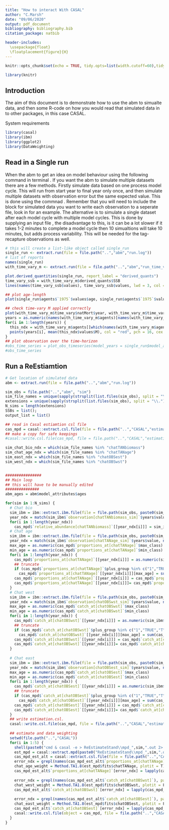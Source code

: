 ```yaml
---
title: "How to interact With CASAL"
author: "C.Marsh"
date: "09/06/2020"
output: pdf_document
bibliography: bibliography.bib
citation_package: natbib

header-includes:
  \usepackage{float}
  \floatplacement{figure}{H}
---
```


```r
knitr::opts_chunk$set(echo = TRUE, tidy.opts=list(width.cutoff=60),tidy=TRUE)
```


```r
library(knitr)
```

## Introduction

The aim of this document is to demonstrate how to use the abm to simualte data, and then some R-code on how you would read that simulated data in to other packages, in this case CASAL.


System requirements
\begin{itemize}
  \item The following R-libraries installed
  \subitem \texttt{library(casal)}
  \subitem \texttt{library(ibm)}
  \subitem \texttt{library(ggplot2)}
  \subitem \texttt{library(Dataweighting)} for if you are applying data-weighting methods in simualtions.
\end{itemize}



```r
library(casal)
library(ibm)
library(ggplot2)
library(DataWeighting)
```


## Read in a Single run
When the abm to get an idea on model behaviour using the following command in terminal \texttt{ibm -r > run.log}. If you want the abm to simulate multiple datasets there are a few methods. Firstly simulate data based on one process model cycle. This will run from start year to final year only once, and then simulate multiple datasets with observation error but the same expected value. This is done using the commnad \texttt{ibm -s 10 > sim.out}. Remember that you will need to include the \texttt{@report}block for simulated data \textbf{Note} you want to write each observation to a seperate file, look in \texttt{reports.ibm} for an example. The alternative is to simulate a single dataset after each model cycle with multiple model cycles. This is done by supplying an input file \texttt{ibm -s 1 -i pars.txt > sim\_multi.out}, the disadvantage to this, is it can be a lot slower if it takes 1-2 minutes to complete a model cycle then 10 simualtions will take 10 minutes, but adds process variability. This will be needed for the tag-recapture observations as well.


```r
# this will create a list-like object called single_run
single_run <- extract.run(file = file.path("..","abm","run.log"))
# list of reports
names(single_run)
with_time_vary_m <- extract.run(file = file.path("..","abm","run_time_vary.out"))

plot.derived_quantities(single_run, report_label = "derived_quants")
time_vary_ssb = with_time_vary_m$derived_quants$SSB
lines(names(time_vary_ssb$values), time_vary_ssb$values, lwd = 3, col = "red", lty = 2)

## plot age-length
plot(single_run$agents$`1975`$values$age, single_run$agents$`1975`$values$length, ylim = c(0,140), xlab = "Age", ylab = "Length (cm)", pch = 16)

## check time-vary M applied correctly
plot(with_time_vary_m$time_vary$natMort$year, with_time_vary_m$time_vary$natMort$Value, type = "l", lwd = 3, ylim = c(0,0.4))
years = as.numeric(names(with_time_vary_m$agents)[names(with_time_vary_m$agents) != "type"], xlab = "Year", ylab = "M")
for(i in 1:length(years)) {
  this_ndx = with_time_vary_m$agents[[which(names(with_time_vary_m$agents) == years[i])]]
  points(years[i], mean(this_ndx$values$M), col = "red", pch = 16, cex = 1.2)
}
## plot observation over the time-horizon
#obs_time_series = plot_obs_timeseries(model_years = single_run$model_attributes$model_years, ibm_model = single_run)
#obs_time_series
```


## Run a ReEstiamtion
```r
# Get location of simulated data
abm <- extract.run(file = file.path("..","abm","run.log"))

sim_obs = file.path("..","abm", "sim")
sim_file_names = unique(sapply(strsplit(list.files(sim_obs), split = "\\."), "[", 1))
extensions = unique(sapply(strsplit(list.files(sim_obs), split = "\\."), "[", 2))
N_sims = length(extensions)
SSBs = list();
output_list = list()

## read in Casal estiamtion csl file
cas_mpd = casal::extract.csl.file(file = file.path("..","CASAL","estimation.csl"))
## make a copy for safe keepings
#casal::write.csl.file(cas_mpd, file = file.path("..","CASAL","estimation_orig.csl"))

sim_chat_bio_ndx = which(sim_file_names %in% "chatTANbiomass")
sim_chat_age_ndx = which(sim_file_names %in% "chatTANage")
sim_east_ndx = which(sim_file_names %in% "chatOBSest")
sim_west_ndx = which(sim_file_names %in% "chatOBSwst")


################
## Main loop
## this will have to be manually edited
###############
abm_ages = abm$model_attributes$ages

for(sim in 1:N_sims) {
  # Chat bio
  sim_ibm = ibm::extract.ibm.file(file = file.path(sim_obs, paste0(sim_file_names[sim_chat_bio_ndx],".",extensions[sim])))
  year_ndx = match(sim_ibm$`observation[chatTANbiomass_sim]`$years$value, names(cas_mpd$`relative_abundance[chatTANbiomass]`))
  for(i in 1:length(year_ndx))
    cas_mpd$`relative_abundance[chatTANbiomass]`[[year_ndx[i]]] = sim_ibm$`observation[chatTANbiomass_sim]`$obs$value[i]
  # Chat age
  sim_ibm = ibm::extract.ibm.file(file = file.path(sim_obs, paste0(sim_file_names[sim_chat_age_ndx],".",extensions[sim])))
  year_ndx = match(sim_ibm$`observation[chatTANage_sim]`$years$value, names(cas_mpd$`proportions_at[chatTANage]`))
  max_age = as.numeric(cas_mpd$`proportions_at[chatTANage]`$max_class)
  min_age = as.numeric(cas_mpd$`proportions_at[chatTANage]`$min_class)
  for(i in 1:length(year_ndx)) {
    cas_mpd$`proportions_at[chatTANage]`[[year_ndx[i]]] = as.numeric(sim_ibm$`observation[chatTANage_sim]`$Table$obs[[i]]) / sum(as.numeric(sim_ibm$`observation[chatTANage_sim]`$Table$obs[[i]]))
    ## truncate
    if (cas_mpd$`proportions_at[chatTANage]`$plus_group %in% c("1","TRUE","T","True"))
      cas_mpd$`proportions_at[chatTANage]`[[year_ndx[i]]][max_age] = sum(cas_mpd$`proportions_at[chatTANage]`[[year_ndx[i]]][max_age:length(sim_ibm$`observation[chatTANage_sim]`$Table$obs[[i]])])
    cas_mpd$`proportions_at[chatTANage]`[[year_ndx[i]]] = cas_mpd$`proportions_at[chatTANage]`[[year_ndx[i]]][min_age:max_age]
    cas_mpd$`proportions_at[chatTANage]`[[year_ndx[i]]]= cas_mpd$`proportions_at[chatTANage]`[[year_ndx[i]]] / sum(cas_mpd$`proportions_at[chatTANage]`[[year_ndx[i]]])
  }
  # Chat west
  sim_ibm = ibm::extract.ibm.file(file = file.path(sim_obs, paste0(sim_file_names[sim_west_ndx],".",extensions[sim])))
  year_ndx = match(sim_ibm$`observation[chatOBSwst_sim]`$years$value, names(cas_mpd$`catch_at[chatOBSwst]`))
  max_age = as.numeric(cas_mpd$`catch_at[chatOBSwst]`$max_class)
  min_age = as.numeric(cas_mpd$`catch_at[chatOBSwst]`$min_class)
  for(i in 1:length(year_ndx)) {
    cas_mpd$`catch_at[chatOBSwst]`[[year_ndx[i]]] = as.numeric(sim_ibm$`observation[chatOBSwst_sim]`$Table$obs[[i]]) / sum(as.numeric(sim_ibm$`observation[chatOBSwst_sim]`$Table$obs[[i]]))
    ## truncate
    if (cas_mpd$`catch_at[chatOBSwst]`$plus_group %in% c("1","TRUE","T","True"))
      cas_mpd$`catch_at[chatOBSwst]`[[year_ndx[i]]][max_age] = sum(cas_mpd$`catch_at[chatOBSwst]`[[year_ndx[i]]][max_age:length(sim_ibm$`observation[chatOBSwst_sim]`$Table$obs[[i]])])
    cas_mpd$`catch_at[chatOBSwst]`[[year_ndx[i]]] = cas_mpd$`catch_at[chatOBSwst]`[[year_ndx[i]]][min_age:max_age]
    cas_mpd$`catch_at[chatOBSwst]`[[year_ndx[i]]]= cas_mpd$`catch_at[chatOBSwst]`[[year_ndx[i]]] / sum(cas_mpd$`catch_at[chatOBSwst]`[[year_ndx[i]]])
  }
  
  # Chat east
  sim_ibm = ibm::extract.ibm.file(file = file.path(sim_obs, paste0(sim_file_names[sim_east_ndx],".",extensions[sim])))
  year_ndx = match(sim_ibm$`observation[chatOBSest_sim]`$years$value, names(cas_mpd$`catch_at[chatOBSest]`))
  max_age = as.numeric(cas_mpd$`catch_at[chatOBSest]`$max_class)
  min_age = as.numeric(cas_mpd$`catch_at[chatOBSest]`$min_class)
  for(i in 1:length(year_ndx)) {
    cas_mpd$`catch_at[chatOBSest]`[[year_ndx[i]]] = as.numeric(sim_ibm$`observation[chatOBSest_sim]`$Table$obs[[i]]) / sum(as.numeric(sim_ibm$`observation[chatOBSest_sim]`$Table$obs[[i]]))
    ## truncate
    if (cas_mpd$`catch_at[chatOBSest]`$plus_group %in% c("1","TRUE","T","True"))
      cas_mpd$`catch_at[chatOBSest]`[[year_ndx[i]]][max_age] = sum(cas_mpd$`catch_at[chatOBSest]`[[year_ndx[i]]][max_age:length(sim_ibm$`observation[chatOBSest_sim]`$Table$obs[[i]])])
    cas_mpd$`catch_at[chatOBSest]`[[year_ndx[i]]] = cas_mpd$`catch_at[chatOBSest]`[[year_ndx[i]]][min_age:max_age]
    cas_mpd$`catch_at[chatOBSest]`[[year_ndx[i]]]= cas_mpd$`catch_at[chatOBSest]`[[year_ndx[i]]] / sum(cas_mpd$`catch_at[chatOBSest]`[[year_ndx[i]]])
  }
  ## write estimation.csl.
  casal::write.csl.file(cas_mpd, file = file.path("..","CASAL","estimation.csl"))
  
  ## estimate and data weighting
  setwd(file.path("..","CASAL"))
  for(i in 1:5) {
    shell(paste0("cmd & casal -e > ReEstimateStand\\mpd_",sim,".out 2> AD.out"))
    est_mpd = casal::extract.mpd(paste0("ReEstimateStand\\mpd_",sim,".out"))
    cas_mpd_est_alt = casal::extract.csl.file(file = file.path("..","CASAL","estimation.csl"))
    error_ndx = grepl(names(cas_mpd_est_alt$`proportions_at[chatTANage]`), pattern = "N_")
    chat_age_weight = Method.TA1.8(est_mpd$fits$chatTANage, plotit = T)
    cas_mpd_est_alt$`proportions_at[chatTANage]`[error_ndx] = lapply(cas_mpd_est_alt$`proportions_at[chatTANage]`[error_ndx], FUN = function(x) {as.numeric(x) * chat_age_weight})
    
    error_ndx = grepl(names(cas_mpd_est_alt$`catch_at[chatOBSwst]`), pattern = "N_")
    chat_west_weight = Method.TA1.8(est_mpd$fits$chatOBSwst, plotit = F)
    cas_mpd_est_alt$`catch_at[chatOBSwst]`[error_ndx] = lapply(cas_mpd_est_alt$`catch_at[chatOBSwst]`[error_ndx], FUN = function(x) {as.numeric(x) * chat_west_weight})
    
    error_ndx = grepl(names(cas_mpd_est_alt$`catch_at[chatOBSest]`), pattern = "N_")
    chat_east_weight = Method.TA1.8(est_mpd$fits$chatOBSest, plotit = F)
    cas_mpd_est_alt$`catch_at[chatOBSest]`[error_ndx] = lapply(cas_mpd_est_alt$`catch_at[chatOBSest]`[error_ndx], FUN = function(x) {as.numeric(x) * chat_east_weight})
    casal::write.csl.file(object = cas_mpd, file = file.path("..","CASAL","estimation.csl"))
  }
}

```




